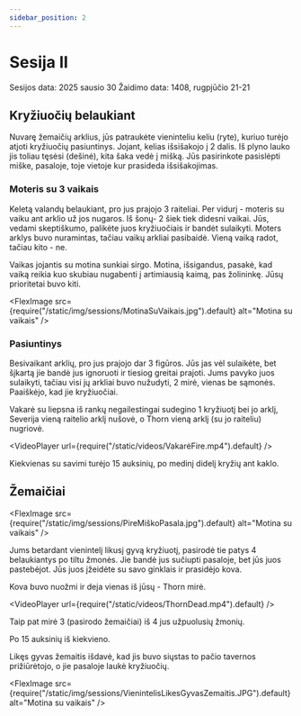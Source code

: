 ```yaml
---
sidebar_position: 2
---
```



# Sesija II

Sesijos data: 2025 sausio 30
Žaidimo data: 1408, rugpjūčio 21-21

## Kryžiuočių belaukiant

Nuvarę žemaičių arklius, jūs patraukėte vieninteliu keliu (ryte), kuriuo turėjo atjoti kryžiuočių pasiuntinys.
Jojant, kelias išsišakojo į 2 dalis. Iš plyno lauko jis toliau tęsėsi (dešinė), kita šaka vedė į mišką.
Jūs pasirinkote pasislėpti miške, pasaloje, toje vietoje kur prasideda išsišakojimas.

### Moteris su 3 vaikais

Keletą valandų belaukiant, pro jus prajojo 3 raiteliai. Per vidurį - moteris su vaiku ant arklio už jos nugaros. Iš šonų-  2 šiek tiek didesni vaikai. Jūs, vedami skeptiškumo, palikėte juos kryžiuočiais ir bandėt sulaikyti. Moters arklys buvo nuramintas, tačiau vaikų arkliai pasibaidė. Vieną vaiką radot, tačiau kito - ne.

Vaikas jojantis su motina sunkiai sirgo. Motina, išsigandus, pasakė, kad vaiką reikia kuo skubiau nugabenti į artimiausią kaimą, pas žolininkę. Jūsų prioritetai buvo kiti.

<FlexImage src={require("/static/img/sessions/MotinaSuVaikais.jpg").default} alt="Motina su vaikais" />

### Pasiuntinys

Besivaikant arklių, pro jus prajojo dar 3 figūros. Jūs jas vėl sulaikėte, bet šįkartą jie bandė jus ignoruoti ir tiesiog greitai prajoti.
Jums pavyko juos sulaikyti, tačiau visi jų arkliai buvo nužudyti, 2 mirė, vienas be sąmonės. Paaiškėjo, kad jie kryžiuočiai.

Vakarė su liepsna iš rankų negailestingai sudegino 1 kryžiuotį bei jo arklį, Severija vieną raitelio arklį nušovė, o Thorn vieną arklį (su jo raiteliu) nugriovė.

<VideoPlayer url={require("/static/videos/VakarėFire.mp4").default} />

Kiekvienas su savimi turėjo 15 auksinių, po medinį didelį kryžių ant kaklo.

## Žemaičiai

<FlexImage src={require("/static/img/sessions/PireMiškoPasala.jpg").default} alt="Motina su vaikais" />

Jums betardant vienintelį likusį gyvą kryžiuotį, pasirodė tie patys 4 belaukiantys po tiltu žmonės. Jie bandė jus sučiupti pasaloje, bet jūs juos pastebėjot.
Jūs juos įžeidėte su savo ginklais ir prasidėjo kova.

Kova buvo nuožmi ir deja vienas iš jūsų - Thorn mirė.

<VideoPlayer url={require("/static/videos/ThornDead.mp4").default} />

Taip pat mirė 3 (pasirodo žemaičiai) iš 4 jus užpuolusių žmonių.

Po 15 auksinių iš kiekvieno.

Likęs gyvas žemaitis išdavė, kad jis buvo siųstas to pačio tavernos prižiūrėtojo, o jie pasaloje laukė kryžiuočių.

<FlexImage src={require("/static/img/sessions/VienintelisLikesGyvasZemaitis.JPG").default} alt="Motina su vaikais" />